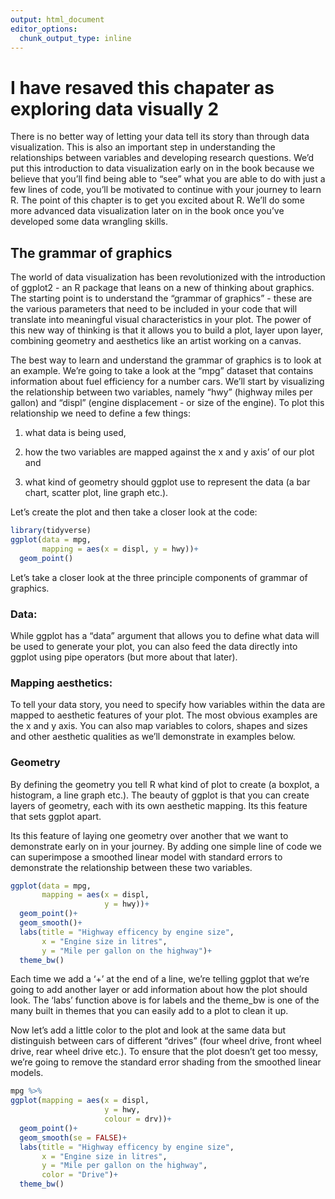 ```yaml
---
output: html_document
editor_options: 
  chunk_output_type: inline
---
```


# I have resaved this chapater as exploring data visually 2

There is no better way of letting your data tell its story than through data visualization. This is also an important step in understanding the relationships between variables and developing research questions. We'd put this introduction to data visualization early on in the book because we believe that you'll find being able to "see" what you are able to do with just a few lines of code, you'll be motivated to continue with your journey to learn R. The point of this chapter is to get you excited about R. We'll do some more advanced data visualization later on in the book once you've developed some data wrangling skills.

## The grammar of graphics

The world of data visualization has been revolutionized with the introduction of ggplot2 - an R package that leans on a new of thinking about graphics. The starting point is to understand the "grammar of graphics" - these are the various parameters that need to be included in your code that will translate into meaningful visual characteristics in your plot. The power of this new way of thinking is that it allows you to build a plot, layer upon layer, combining geometry and aesthetics like an artist working on a canvas.

The best way to learn and understand the grammar of graphics is to look at an example. We're going to take a look at the "mpg" dataset that contains information about fuel efficiency for a number cars. We'll start by visualizing the relationship between two variables, namely "hwy" (highway miles per gallon) and "displ" (engine displacement - or size of the engine). To plot this relationship we need to define a few things:

1.  what data is being used,

2.  how the two variables are mapped against the x and y axis' of our plot and

3.  what kind of geometry should ggplot use to represent the data (a bar chart, scatter plot, line graph etc.).

Let's create the plot and then take a closer look at the code:

```r
library(tidyverse)
ggplot(data = mpg,
       mapping = aes(x = displ, y = hwy))+
  geom_point()
```

Let's take a closer look at the three principle components of grammar of graphics.

### **Data:**

While ggplot has a "data" argument that allows you to define what data will be used to generate your plot, you can also feed the data directly into ggplot using pipe operators (but more about that later).

### Mapping aesthetics:

To tell your data story, you need to specify how variables within the data are mapped to aesthetic features of your plot. The most obvious examples are the x and y axis. You can also map variables to colors, shapes and sizes and other aesthetic qualities as we'll demonstrate in examples below.

### Geometry

By defining the geometry you tell R what kind of plot to create (a boxplot, a histogram, a line graph etc.). The beauty of ggplot is that you can create layers of geometry, each with its own aesthetic mapping. Its this feature that sets ggplot apart.

Its this feature of laying one geometry over another that we want to demonstrate early on in your journey. By adding one simple line of code we can superimpose a smoothed linear model with standard errors to demonstrate the relationship between these two variables.

```r
ggplot(data = mpg,
       mapping = aes(x = displ, 
                     y = hwy))+
  geom_point()+
  geom_smooth()+
  labs(title = "Highway efficency by engine size",
       x = "Engine size in litres", 
       y = "Mile per gallon on the highway")+
  theme_bw()
```

Each time we add a '+' at the end of a line, we're telling ggplot that we're going to add another layer or add information about how the plot should look. The 'labs' function above is for labels and the theme_bw is one of the many built in themes that you can easily add to a plot to clean it up.

Now let's add a little color to the plot and look at the same data but distinguish between cars of different "drives" (four wheel drive, front wheel drive, rear wheel drive etc.). To ensure that the plot doesn't get too messy, we're going to remove the standard error shading from the smoothed linear models.

```r
mpg %>% 
ggplot(mapping = aes(x = displ, 
                     y = hwy,
                     colour = drv))+
  geom_point()+
  geom_smooth(se = FALSE)+
  labs(title = "Highway efficency by engine size",
       x = "Engine size in litres", 
       y = "Mile per gallon on the highway",
       color = "Drive")+
  theme_bw()
```
